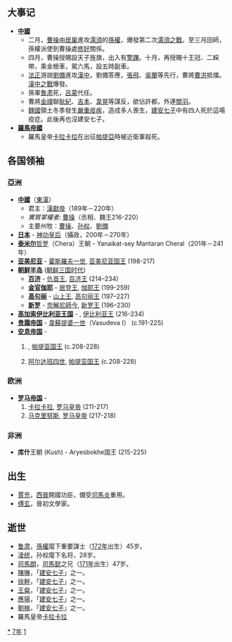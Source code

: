 {{yearTOC|217|东汉'''[[建安_(汉献帝)|建安]]二十二年'''}}

== 大事记 ==
* '''[[中國|中國]]'''
** 二月，[[曹操|曹操]]由[[居巢|居巢]]進攻[[濡须口|濡須]]的[[孫權|孫權]]，爆發第二次[[濡須之戰_(217年)|濡須之戰]]。至三月回師，孫權派使到曹操處[[修好|修好]]關係。
** 四月，曹操授賜設天子旌旗，出入有[[警蹕|警蹕]]。十月，再授賜十王冠、二綵帶，乘金根車，駕六馬，設五時副車。
** [[法正|法正]]游說[[劉備|劉備]]進攻[[漢中|漢中]]，劉備答應，[[張飛|張飛]]、[[吳蘭_(東漢)|吳蘭]]等先行，曹將[[曹洪|曹洪]]抵擋。[[漢中之戰|漢中之戰]]爆發。
** 孫軍[[魯肃|魯肃]]死，[[呂蒙|呂蒙]]代任。
** 曹將[[金禕|金禕]]聯[[耿紀|耿紀]]、[[吉本_(東漢)|吉本]]、[[韋晃|韋晃]]等謀反，欲佔許都，外連[[關羽|關羽]]。
** [[曹魏|魏國]]領土冬季發生[[建安二十二年瘟疫|嚴重疫疾]]，造成多人喪生，[[建安七子|建安七子]]中有四人死於這場疫症。此後再也沒建安七子。
* '''[[羅馬帝國|羅馬帝國]]'''
** 羅馬皇帝[[卡拉卡拉|卡拉卡拉]]在出征[[帕提亞|帕提亞]]時被近衛軍殺死。

== 各国领袖 ==
=== 亞洲 ===
*'''[[中國|中國]]'''（[[東漢|東漢]]）
**君主：[[漢獻帝|漢獻帝]]（189年－220年）
**''實質掌權者'': [[曹操|曹操]]（丞相、魏王216-220）
**主要州牧：[[曹操|曹操]]、[[孙权|孙权]]、[[劉備|劉備]]
*'''[[日本|日本]]''' - [[神功皇后|神功皇后]]（攝政，200年－270年）
*'''[[泰米尔人|泰米尔]]'''[[哲罗|哲罗]]（Chera）王朝 - Yanaikat-sey Mantaran Cheral（201年－241年）
*'''[[亚美尼亚|亚美尼亚]]''' - [[霍斯羅夫一世|霍斯羅夫一世]], [[亚美尼亚君主列表|亚美尼亚国王]] (198-217)
*'''[[朝鲜半岛|朝鲜半岛]]''' ([[朝鲜三国时代|朝鲜三国时代]])
**'''[[百济|百济]]''' - [[仇首王|仇首王]], [[百濟君主列表|百济王]] (214–234)
**'''[[金官伽倻|金官伽耶]]''' - [[居登王|居登王]], [[金官伽倻|伽耶王]] (199-259)
**'''[[高句丽|高句丽]]''' - [[山上王|山上王]], [[高句丽君主列表|高句丽王]] (197–227)
**'''[[新罗|新罗]]''' - [[奈解尼師今|奈解尼師今]], [[新羅君主列表|新罗王]] (196–230)
*'''[[高加索伊比利亚王国|高加索伊比利亚王国]]''' - {{link-en|Vache|Vache of Iberia}}, [[格鲁吉亚君主列表|伊比利亚王]] (216-234)
*'''[[贵霜帝国|贵霜帝国]]''' - [[韋蘇提婆一世|韋蘇提婆一世]]（Vasudeva I） (c.191-225)
*'''[[安息帝国|安息帝国]]''' - 
*#{{link-en|Vologases六世|Vologases VI of Parthia}}, [[伊朗君主列表|帕提亚国王]] (c.208-228)
*#[[阿尔达班四世|阿尔达班四世]], [[伊朗君主列表|帕提亚国王]] (c.208-228)

=== 欧洲 ===
*'''[[罗马帝国|罗马帝国]]''' - 
*#[[卡拉卡拉|卡拉卡拉]], [[罗马皇帝|罗马皇帝]] (211-217)
*#[[马克里努斯|马克里努斯]], [[罗马皇帝|罗马皇帝]] (217-218)

=== 非洲 ===
*'''库什'''王朝 (Kush) - Aryesbokhe国王 (215-225)

== 出生 ==
*[[賈充|賈充]]，[[西晉|西晉]]開國功臣，備受[[司馬炎|司馬炎]]重用。
*[[傅玄|傅玄]]，晉初文學家。

== 逝世 ==
{{Wikisource year mention}}
* [[鲁肃|鲁肃]]，[[孫權|孫權]]麾下重要謀士（[[172年|172年]]出生）45岁。
* [[凌统|凌统]]，孙权麾下名将，28岁。
* [[司馬朗|司馬朗]]，[[司馬懿|司馬懿]]之兄（[[171年|171年]]出生）47岁。
* [[陈琳_(文学家)|陳琳]]，「[[建安七子|建安七子]]」之一。
* [[徐幹|徐幹]]，「[[建安七子|建安七子]]」之一。
* [[王粲|王粲]]，「[[建安七子|建安七子]]」之一。
* [[應瑒|應瑒]]，「[[建安七子|建安七子]]」之一。
* [[劉楨|劉楨]]，「[[建安七子|建安七子]]」之一。
* 羅馬皇帝[[卡拉卡拉|卡拉卡拉]]

[[Category:217年|*]]
[[Category:210年代|7年]]
[[Category:3世纪各年|1]]